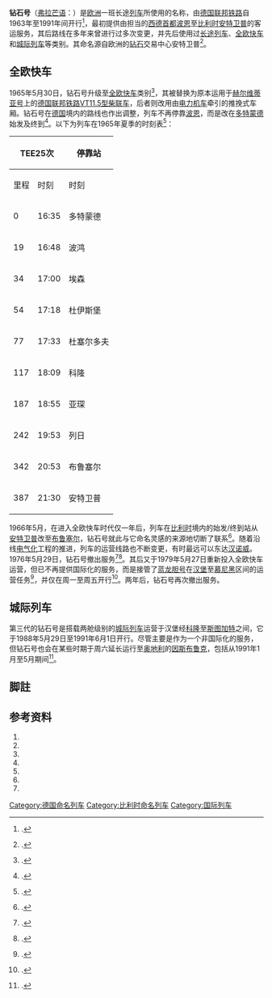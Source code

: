 {{Infobox rail service
| box_width       = 
| name            = 钻石
| logo            = 
| logo_width      = 
| image           = 
| image_width     = 
| caption         = 
| type            = [[快速列车_(德国)#长途列车|长途列车]]（1963–1965）<br>[[全欧快车|全欧快车]]<br>（1965–1976，1979–1981）<br>[[城际列车_(欧洲)|城际列车]]（1988–1991）
| status          = 停运
| locale          = {{GER}}、{{BEL}}
| predecessor     = 
| first           = {{start date|1962|09|30|df=y}}
| last            = {{end date|1991|06|01|df=y}}
| successor       = 
| operator        = 
| formeroperator  = [[德国联邦铁路|德国联邦铁路]]
| ridership       = 
| start           = [[安特卫普|安特卫普]]
| stops           = 
| end             = [[波恩|波恩]]
| distance        = 
| journeytime     = 
| frequency       = 每日开行
| trainnumber     = 
| line_used       = 
| class           = 
| access          = 
| seating         = 
| sleeping        = 
| autorack        = 
| catering        = 
| observation     = 
| entertainment   = 
| baggage         = 
| otherfacilities = 
| stock           = 
| gauge           = {{railgauge|sg}}
| el              = 
| speed           = 
| owners          = 
| routenumber     = 
| map             =
| map_state       = <!--show-->
}}

'''钻石号'''（[[弗拉芒语|弗拉芒语]]：{{lang|de|'''''Diamant'''''}}）是[[欧洲|欧洲]]一班长途[[列车|列车]]所使用的名称，由[[德国联邦铁路|德国联邦铁路]]自1963年至1991年间开行<ref group="註">{{harvnb|Mertens|Malaspina|2007|p=241}}.</ref>，最初提供由{{link-de|德国联邦铁路VT08型柴联车|DB-Baureihe VT 08}}担当的[[西德|西德]][[首都|首都]][[波恩|波恩]]至[[比利时|比利时]][[安特卫普|安特卫普]]的客运服务，其后路线在多年来曾进行过多次变更，并先后使用过[[快速列车_(德国)#长途列车|长途列车]]、[[全欧快车|全欧快车]]和[[城际列车_(欧洲)|城际列车]]等类别。其命名源自欧洲的[[钻石|钻石]]交易中心安特卫普<ref group="註">{{harvnb|UIC|1972|p=20}}.</ref>。

==全欧快车==
1965年5月30日，钻石号升级至[[全欧快车|全欧快车]]类别<ref group="註">{{harvnb|Goette|2008|p=112}}.</ref>，其{{link-de|德国联邦铁路VT08型柴联车|DB-Baureihe VT 08}}被替换为原本运用于[[赫尔维蒂亚号|赫尔维蒂亚号]]上的[[德国联邦铁路VT11.5型柴联车|德国联邦铁路VT11.5型柴联车]]，后者则改用由[[电力机车|电力机车]]牵引的推挽式车厢。钻石号在[[德国|德国]]境内的路线也作出调整，列车不再停靠[[波恩|波恩]]，而是改在[[多特蒙德|多特蒙德]]始发及终到<ref group="註">{{harvnb|Hajt|2001|p=85}}.</ref>。以下为列车在1965年夏季的时刻表<ref group="註">{{harvnb|Goette|2008|p=113}}.</ref>：
{| class="wikitable"
! colspan="2"|TEE25次
! rowspan="2"|停靠站
! colspan="2"|TEE26次
|-
!里程!!时刻!!时刻!!里程
|-
|0||16:35||{{flagicon|GER}} 多特蒙德||12:08||387
|-
|19||16:48||{{flagicon|GER}} 波鸿||11:53||368
|-
|34||17:00||{{flagicon|GER}} 埃森||11:41||353
|-
|54||17:18||{{flagicon|GER}} 杜伊斯堡||11:25||333
|-
|77||17:33||{{flagicon|GER}} 杜塞尔多夫||11:09||310
|-
|117||18:09||{{flagicon|GER}} 科隆||10:41||270
|-
|187||18:55||{{flagicon|GER}} 亚琛||09:56||200
|-
|242||19:53||{{flagicon|BEL}} 列日||09:04||145
|-
|342||20:53||{{flagicon|BEL}} 布鲁塞尔||08:04||45
|-
|387||21:30||{{flagicon|BEL}} 安特卫普||07:27||0
|}

1966年5月，在进入全欧快车时代仅一年后，列车在[[比利时|比利时]]境内的始发/终到站从[[安特卫普|安特卫普]]改至[[布鲁塞尔|布鲁塞尔]]，钻石号就此与它命名灵感的来源地切断了联系<ref group="註">{{harvnb|Mertens|Malaspina|2007|p=179}}.</ref>。随着沿线[[电气化铁路|电气化]]工程的推进，列车的运营线路也不断变更，有时最远可以东达[[汉诺威|汉诺威]]。1976年5月29日，钻石号撤出服务<ref group="註">{{harvnb|Mertens|Malaspina|2007|p=240}}.</ref><ref group="註">{{harvnb|Cook|1976|p=6}}.</ref>。其后又于1979年5月27日重新投入全欧快车运营，但已不再提供国际化的服务，而是接管了[[蓝龙胆号|蓝龙胆号]]在[[汉堡|汉堡]]至[[慕尼黑|慕尼黑]]区间的运营任务<ref group="註">{{harvnb|Mertens|Malaspina|2007|p=382}}.</ref>，并仅在周一至周五开行<ref group="註">{{harvnb|Cook|1979|pp=6、68}}.</ref>。两年后，钻石号再次撤出服务。

==城际列车==
第三代的钻石号是搭载两舱级别的[[城际列车_(欧洲)|城际列车]]运营于汉堡经[[科隆|科隆]]至[[斯图加特|斯图加特]]之间，它于1988年5月29日至1991年6月1日开行。尽管主要是作为一个非国际化的服务，但钻石号也会在某些时期于周六延长运行至[[奥地利|奥地利]]的[[因斯布鲁克|因斯布鲁克]]，包括从1991年1月至5月期间<ref group="註">{{harvnb|Cook|1991|pp=386、391、419}}.</ref>。

==脚註==
{{refbegin|3}}
{{NoteFoot}}
{{refend}}

==参考资料==
{{refbegin}}
# {{nl}}{{citation | first= Centre for public relations |last=UIC | title= ''TEE'' | publisher= Union Internationale des Chemins de Fer | location= Paris | year= 1972}}
# {{en}}{{citation | first= Thomas |last=Cook | title= ''Thomas Cook Continental Timetable (May 30–June 30, 1976 edition)'' | publisher= Thomas Cook Group | location= Peterborough | year= 1976|ISSN=0952-620X}}
# {{en}}{{citation | first= Thomas |last=Cook | title= ''Thomas Cook International Timetable (May 27–June 30, 1979 edition)'' | publisher= Thomas Cook Group | location= Peterborough | year= 1979|ISSN=0952-620X}}
# {{en}}{{citation | first= Thomas |last=Cook | title= ''Thomas Cook European Timetable (April 1991 edition)'' | publisher= Thomas Cook Group | location= Peterborough | year= 1991|ISSN=0952-620X}}
# {{de}}{{citation | first= Peter |last=Goette | title= ''TEE Züge in Deutschland'' | publisher= EK Verlag | location= Freiburg | year= 2008 | ISBN= 978-3-88255-698-8 | id= TEEDE}}
# {{fr}}{{citation | first= Maurice |last=Mertens|first2=Jean-Pierre |last2=Malaspina | title= ''La Légende des Trans Europ Express'' | publisher= LR Presse | location= Vannes | year= 2007 | ISBN= 978-29-036514-5-9 | id= TEEFR}}
# {{de}}{{citation | first= Jörg |last=Hajt | title= ''Das grosse TEE-Buch'' | publisher= Heel | location =Bonn/Königswinter | year= 2001 | ISBN= 3-89365-948-X | id= Hajt}}
{{refend}}

{{全欧快车列车|state = expanded}}

{{DEFAULTSORT:Diamant}}
[[Category:德国命名列车|Category:德国命名列车]]
[[Category:比利时命名列车|Category:比利时命名列车]]
[[Category:国际列车|Category:国际列车]]